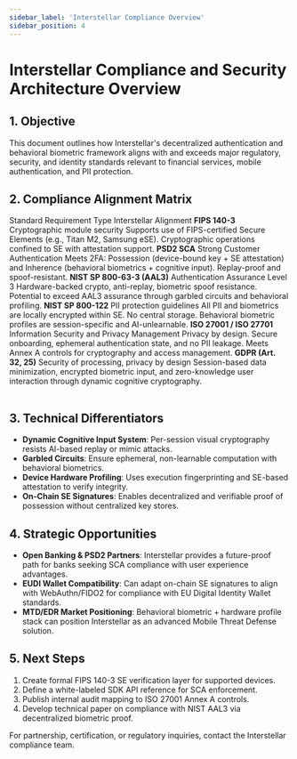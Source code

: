 ```yaml
---
sidebar_label: 'Interstellar Compliance Overview'
sidebar_position: 4
---
```



# Interstellar Compliance and Security Architecture Overview

## 1. Objective

This document outlines how Interstellar's decentralized authentication and behavioral biometric framework aligns with and exceeds major regulatory, security, and identity standards relevant to financial services, mobile authentication, and PII protection.



## 2. Compliance Alignment Matrix

<Table>
  <TableHeader>
    <TableRow>
      <TableCell>Standard</TableCell>
      <TableCell>Requirement Type</TableCell>
      <TableCell>Interstellar Alignment</TableCell>
    </TableRow>
  </TableHeader>
  <TableBody>
    <TableRow>
      <TableCell><strong>FIPS 140-3</strong></TableCell>
      <TableCell>Cryptographic module security</TableCell>
      <TableCell>Supports use of FIPS-certified Secure Elements (e.g., Titan M2, Samsung eSE). Cryptographic operations confined to SE with attestation support.</TableCell>
    </TableRow>
    <TableRow>
      <TableCell><strong>PSD2 SCA</strong></TableCell>
      <TableCell>Strong Customer Authentication</TableCell>
      <TableCell>Meets 2FA: Possession (device-bound key + SE attestation) and Inherence (behavioral biometrics + cognitive input). Replay-proof and spoof-resistant.</TableCell>
    </TableRow>
    <TableRow>
      <TableCell><strong>NIST SP 800-63-3 (AAL3)</strong></TableCell>
      <TableCell>Authentication Assurance Level 3</TableCell>
      <TableCell>Hardware-backed crypto, anti-replay, biometric spoof resistance. Potential to exceed AAL3 assurance through garbled circuits and behavioral profiling.</TableCell>
    </TableRow>
    <TableRow>
      <TableCell><strong>NIST SP 800-122</strong></TableCell>
      <TableCell>PII protection guidelines</TableCell>
      <TableCell>All PII and biometrics are locally encrypted within SE. No central storage. Behavioral biometric profiles are session-specific and AI-unlearnable.</TableCell>
    </TableRow>
    <TableRow>
      <TableCell><strong>ISO 27001 / ISO 27701</strong></TableCell>
      <TableCell>Information Security and Privacy Management</TableCell>
      <TableCell>Privacy by design. Secure onboarding, ephemeral authentication state, and no PII leakage. Meets Annex A controls for cryptography and access management.</TableCell>
    </TableRow>
    <TableRow>
      <TableCell><strong>GDPR (Art. 32, 25)</strong></TableCell>
      <TableCell>Security of processing, privacy by design</TableCell>
      <TableCell>Session-based data minimization, encrypted biometric input, and zero-knowledge user interaction through dynamic cognitive cryptography.</TableCell>
    </TableRow>
  </TableBody>
</Table>



## 3. Technical Differentiators

* **Dynamic Cognitive Input System**: Per-session visual cryptography resists AI-based replay or mimic attacks.
* **Garbled Circuits**: Ensure ephemeral, non-learnable computation with behavioral biometrics.
* **Device Hardware Profiling**: Uses execution fingerprinting and SE-based attestation to verify integrity.
* **On-Chain SE Signatures**: Enables decentralized and verifiable proof of possession without centralized key stores.



## 4. Strategic Opportunities

* **Open Banking & PSD2 Partners**: Interstellar provides a future-proof path for banks seeking SCA compliance with user experience advantages.
* **EUDI Wallet Compatibility**: Can adapt on-chain SE signatures to align with WebAuthn/FIDO2 for compliance with EU Digital Identity Wallet standards.
* **MTD/EDR Market Positioning**: Behavioral biometric + hardware profile stack can position Interstellar as an advanced Mobile Threat Defense solution.



## 5. Next Steps

1. Create formal FIPS 140-3 SE verification layer for supported devices.
2. Define a white-labeled SDK API reference for SCA enforcement.
3. Publish internal audit mapping to ISO 27001 Annex A controls.
4. Develop technical paper on compliance with NIST AAL3 via decentralized biometric proof.



For partnership, certification, or regulatory inquiries, contact the Interstellar compliance team.
